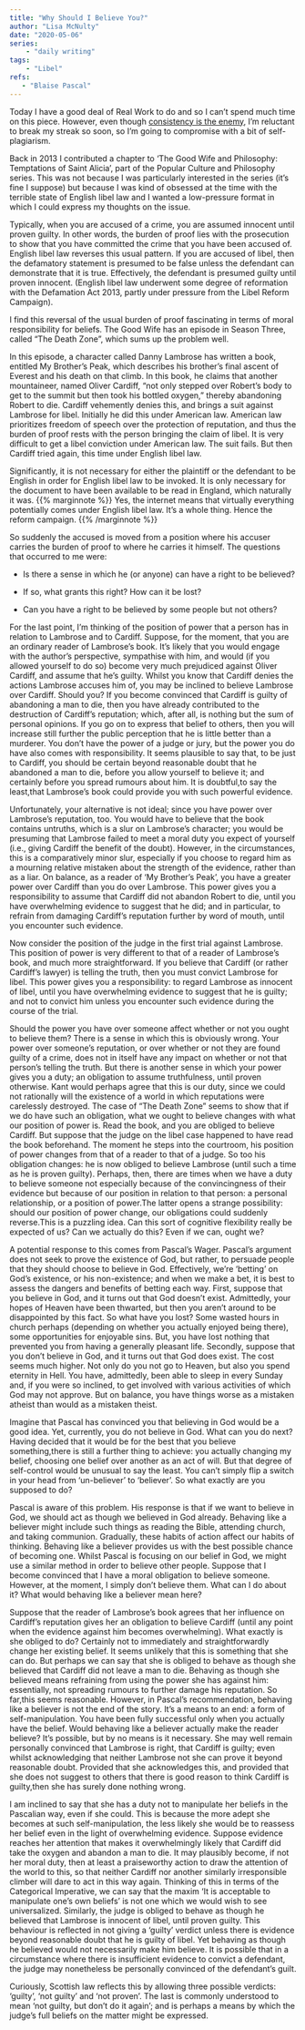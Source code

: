 ```yaml
---
title: "Why Should I Believe You?"
author: "Lisa McNulty"
date: "2020-05-06"
series:
    - "daily writing"
tags: 
    - "Libel"
refs:
   - "Blaise Pascal"
---
```





Today I have a good deal of Real Work to do and so I can’t spend much time on this piece. However, even though [consistency is the enemy](/2020/05/04/consistency-is-the-enemy/), I’m reluctant to break my streak so soon, so I’m going to compromise with a bit of self-plagiarism.

Back in 2013 I contributed a chapter to ‘The Good Wife and Philosophy: Temptations of Saint Alicia’, part of the Popular Culture and Philosophy series. This was not because I was particularly interested in the series (it’s fine I suppose) but because I was kind of obsessed at the time with the terrible state of English libel law and I wanted a low-pressure format in which I could express my thoughts on the issue.

Typically, when you are accused of a crime, you are assumed innocent until proven guilty. In other words, the burden of proof lies with the prosecution to show that you have committed the crime that you have been accused of. English libel law reverses this usual pattern. If you are accused of libel, then the defamatory statement is presumed to be false unless the defendant can demonstrate that it is true. Effectively, the defendant is presumed guilty until proven innocent. (English libel law underwent some degree of reformation with the Defamation Act 2013, partly under pressure from the Libel Reform Campaign).

I find this reversal of the usual burden of proof fascinating in terms of moral responsibility for beliefs. The Good Wife has an episode in Season Three, called “The Death Zone”, which sums up the problem well.

In this episode, a character called Danny Lambrose has written a book, entitled My Brother’s Peak, which describes his brother’s final ascent of Everest and his death on that climb. In this book, he claims that another mountaineer, named Oliver Cardiff, “not only stepped over Robert’s body to get to the summit but then took his bottled oxygen,” thereby abandoning Robert to die. Cardiff vehemently denies this, and brings a suit against Lambrose for libel. Initially he did this under American law. American law prioritizes freedom of speech over the protection of reputation, and thus the burden of proof rests with the person bringing the claim of libel. It is very difficult to get a libel conviction under American law. The suit fails. But then Cardiff tried again, this time under English libel law.

Significantly, it is not necessary for either the plaintiff or the defendant to be English in order for English libel law to be invoked. It is only necessary for the document to have been available to be read in England, which naturally it was.     {{% marginnote %}} Yes, the internet means that virtually everything potentially comes under English libel law. It’s a whole thing. Hence the reform campaign. {{% /marginnote %}}

So suddenly the accused is moved from a position where his accuser carries the burden of proof to where he carries it himself. The questions that occurred to me were:

-   Is there a sense in which he (or anyone) can have a right to be believed?
    
-   If so, what grants this right? How can it be lost?
    
-   Can you have a right to be believed by some people but not others?
    

For the last point, I’m thinking of the position of power that a person has in relation to Lambrose and to Cardiff. Suppose, for the moment, that you are an ordinary reader of Lambrose’s book. It’s likely that you would engage with the author’s perspective, sympathise with him, and would (if you allowed yourself to do so) become very much prejudiced against Oliver Cardiff, and assume that he’s guilty. Whilst you know that Cardiff denies the actions Lambrose accuses him of, you may be inclined to believe Lambrose over Cardiff. Should you? If you become convinced that Cardiff is guilty of abandoning a man to die, then you have already contributed to the destruction of Cardiff’s reputation; which, after all, is nothing but the sum of personal opinions. If you go on to express that belief to others, then you will increase still further the public perception that he is little better than a murderer. You don’t have the power of a judge or jury, but the power you do have also comes with responsibility. It seems plausible to say that, to be just to Cardiff, you should be certain beyond reasonable doubt that he abandoned a man to die, before you allow yourself to believe it; and certainly before you spread rumours about him. It is doubtful,to say the least,that Lambrose’s book could provide you with such powerful evidence.

Unfortunately, your alternative is not ideal; since you have power over Lambrose’s reputation, too. You would have to believe that the book contains untruths, which is a slur on Lambrose’s character; you would be presuming that Lambrose failed to meet a moral duty you expect of yourself (i.e., giving Cardiff the benefit of the doubt). However, in the circumstances, this is a comparatively minor slur, especially if you choose to regard him as a mourning relative mistaken about the strength of the evidence, rather than as a liar. On balance, as a reader of ‘My Brother’s Peak’, you have a greater power over Cardiff than you do over Lambrose. This power gives you a responsibility to assume that Cardiff did not abandon Robert to die, until you have overwhelming evidence to suggest that he did; and in particular, to refrain from damaging Cardiff’s reputation further by word of mouth, until you encounter such evidence.

Now consider the position of the judge in the first trial against Lambrose. This position of power is very different to that of a reader of Lambrose’s book, and much more straightforward. If you believe that Cardiff (or rather Cardiff’s lawyer) is telling the truth, then you must convict Lambrose for libel. This power gives you a responsibility: to regard Lambrose as innocent of libel, until you have overwhelming evidence to suggest that he is guilty; and not to convict him unless you encounter such evidence during the course of the trial.

Should the power you have over someone affect whether or not you ought to believe them? There is a sense in which this is obviously wrong. Your power over someone’s reputation, or over whether or not they are found guilty of a crime, does not in itself have any impact on whether or not that person’s telling the truth. But there is another sense in which your power gives you a duty; an obligation to assume truthfulness, until proven otherwise. Kant would perhaps agree that this is our duty, since we could not rationally will the existence of a world in which reputations were carelessly destroyed. The case of “The Death Zone” seems to show that if we do have such an obligation, what we ought to believe changes with what our position of power is. Read the book, and you are obliged to believe Cardiff. But suppose that the judge on the libel case happened to have read the book beforehand. The moment he steps into the courtroom, his position of power changes from that of a reader to that of a judge. So too his obligation changes: he is now obliged to believe Lambrose (until such a time as he is proven guilty). Perhaps, then, there are times when we have a duty to believe someone not especially because of the convincingness of their evidence but because of our position in relation to that person: a personal relationship, or a position of power.The latter opens a strange possibility: should our position of power change, our obligations could suddenly reverse.This is a puzzling idea. Can this sort of cognitive flexibility really be expected of us? Can we actually do this? Even if we can, ought we?

A potential response to this comes from Pascal’s Wager. Pascal’s argument does not seek to prove the existence of God, but rather, to persuade people that they should choose to believe in God. Effectively, we’re ‘betting’ on God’s existence, or his non-existence; and when we make a bet, it is best to assess the dangers and benefits of betting each way. First, suppose that you believe in God, and it turns out that God doesn’t exist. Admittedly, your hopes of Heaven have been thwarted, but then you aren’t around to be disappointed by this fact. So what have you lost? Some wasted hours in church perhaps (depending on whether you actually enjoyed being there), some opportunities for enjoyable sins. But, you have lost nothing that prevented you from having a generally pleasant life. Secondly, suppose that you don’t believe in God, and it turns out that God does exist. The cost seems much higher. Not only do you not go to Heaven, but also you spend eternity in Hell. You have, admittedly, been able to sleep in every Sunday and, if you were so inclined, to get involved with various activities of which God may not approve. But on balance, you have things worse as a mistaken atheist than would as a mistaken theist.

Imagine that Pascal has convinced you that believing in God would be a good idea. Yet, currently, you do not believe in God. What can you do next? Having decided that it would be for the best that you believe something,there is still a further thing to achieve: you actually changing my belief, choosing one belief over another as an act of will. But that degree of self-control would be unusual to say the least. You can’t simply flip a switch in your head from ‘un-believer’ to ‘believer’. So what exactly are you supposed to do?

Pascal is aware of this problem. His response is that if we want to believe in God, we should act as though we believed in God already. Behaving like a believer might include such things as reading the Bible, attending church, and taking communion. Gradually, these habits of action affect our habits of thinking. Behaving like a believer provides us with the best possible chance of becoming one. Whilst Pascal is focusing on our belief in God, we might use a similar method in order to believe other people. Suppose that I become convinced that I have a moral obligation to believe someone. However, at the moment, I simply don’t believe them. What can I do about it? What would behaving like a believer mean here?

Suppose that the reader of Lambrose’s book agrees that her influence on Cardiff’s reputation gives her an obligation to believe Cardiff (until any point when the evidence against him becomes overwhelming). What exactly is she obliged to do? Certainly not to immediately and straightforwardly change her existing belief. It seems unlikely that this is something that she can do. But perhaps we can say that she is obliged to behave as though she believed that Cardiff did not leave a man to die. Behaving as though she believed means refraining from using the power she has against him: essentially, not spreading rumours to further damage his reputation. So far,this seems reasonable. However, in Pascal’s recommendation, behaving like a believer is not the end of the story. It’s a means to an end: a form of self-manipulation. You have been fully successful only when you actually have the belief. Would behaving like a believer actually make the reader believe? It’s possible, but by no means is it necessary. She may well remain personally convinced that Lambrose is right, that Cardiff is guilty; even whilst acknowledging that neither Lambrose not she can prove it beyond reasonable doubt. Provided that she acknowledges this, and provided that she does not suggest to others that there is good reason to think Cardiff is guilty,then she has surely done nothing wrong.

I am inclined to say that she has a duty not to manipulate her beliefs in the Pascalian way, even if she could. This is because the more adept she becomes at such self-manipulation, the less likely she would be to reassess her belief even in the light of overwhelming evidence. Suppose evidence reaches her attention that makes it overwhelmingly likely that Cardiff did take the oxygen and abandon a man to die. It may plausibly become, if not her moral duty, then at least a praiseworthy action to draw the attention of the world to this, so that neither Cardiff nor another similarly irresponsible climber will dare to act in this way again. Thinking of this in terms of the Categorical Imperative, we can say that the maxim ‘It is acceptable to manipulate one’s own beliefs’ is not one which we would wish to see universalized. Similarly, the judge is obliged to behave as though he believed that Lambrose is innocent of libel, until proven guilty. This behaviour is reflected in not giving a ‘guilty’ verdict unless there is evidence beyond reasonable doubt that he is guilty of libel. Yet behaving as though he believed would not necessarily make him believe. It is possible that in a circumstance where there is insufficient evidence to convict a defendant, the judge may nonetheless be personally convinced of the defendant’s guilt.

Curiously, Scottish law reflects this by allowing three possible verdicts: ‘guilty’, ‘not guilty’ and ‘not proven’. The last is commonly understood to mean ‘not guilty, but don’t do it again’; and is perhaps a means by which the judge’s full beliefs on the matter might be expressed.